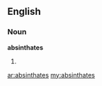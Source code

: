 ==English==

===Noun===
'''absinthates'''

# {{plural of|[[absinthate]]}}

[[ar:absinthates]]
[[my:absinthates]]